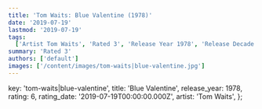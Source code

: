```yaml
---
title: 'Tom Waits: Blue Valentine (1978)'
date: '2019-07-19'
lastmod: '2019-07-19'
tags:
  ['Artist Tom Waits', 'Rated 3', 'Release Year 1978', 'Release Decade 1970']
summary: 'Rated 3'
authors: ['default']
images: ['/content/images/tom-waits|blue-valentine.jpg']
---
```


  key: 'tom-waits|blue-valentine',
  title: 'Blue Valentine',
  release_year: 1978,
  rating: 6,
  rating_date: '2019-07-19T00:00:00.000Z',
  artist: 'Tom Waits',
};

<MusicRating data={data} />
